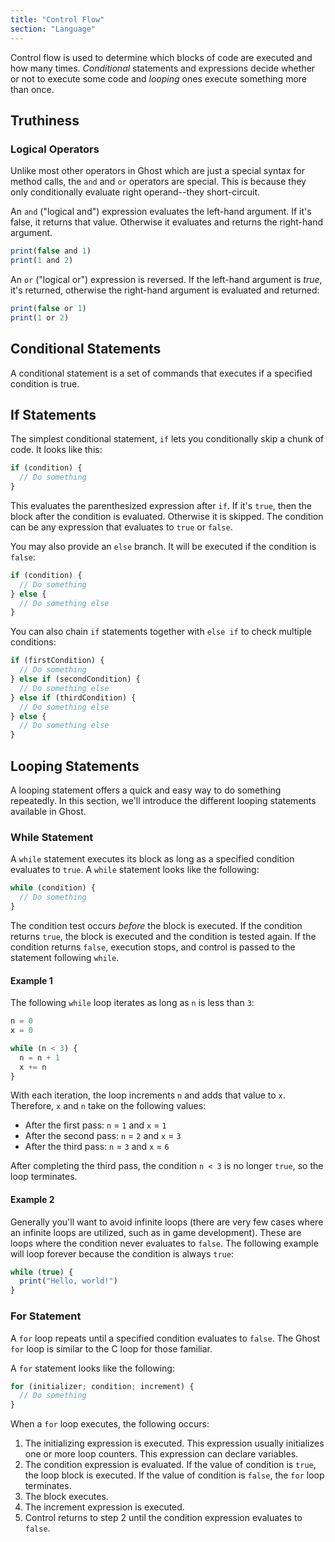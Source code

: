 ```yaml
---
title: "Control Flow"
section: "Language"
---
```


Control flow is used to determine which blocks of code are executed and how many times. _Conditional_ statements and expressions decide whether or not to execute some code and _looping_ ones execute something more than once.

## Truthiness

### Logical Operators

Unlike most other operators in Ghost which are just a special syntax for method calls, the `and` and `or` operators are special. This is because they only conditionally evaluate right operand--they short-circuit.

An `and` ("logical and") expression evaluates the left-hand argument. If it's false, it returns that value. Otherwise it evaluates and returns the right-hand argument.

```typescript
print(false and 1)
print(1 and 2)
```

An `or` ("logical or") expression is reversed. If the left-hand argument is _true_, it's returned, otherwise the right-hand argument is evaluated and returned:

```typescript
print(false or 1)
print(1 or 2)
```

## Conditional Statements

A conditional statement is a set of commands that executes if a specified condition is true.

## If Statements

The simplest conditional statement, `if` lets you conditionally skip a chunk of code. It looks like this:

```typescript
if (condition) {
  // Do something
}
```

This evaluates the parenthesized expression after `if`. If it's `true`, then the block after the condition is evaluated. Otherwise it is skipped. The condition can be any expression that evaluates to `true` or `false`.

You may also provide an `else` branch. It will be executed if the condition is `false`:

```typescript
if (condition) {
  // Do something
} else {
  // Do something else
}
```

You can also chain `if` statements together with `else if` to check multiple conditions:

```typescript
if (firstCondition) {
  // Do something
} else if (secondCondition) {
  // Do something else
} else if (thirdCondition) {
  // Do something else
} else {
  // Do something else
}
```

## Looping Statements

A looping statement offers a quick and easy way to do something repeatedly. In this section, we'll introduce the different looping statements available in Ghost.

### While Statement

A `while` statement executes its block as long as a specified condition evaluates to `true`. A `while` statement looks like the following:

```typescript
while (condition) {
  // Do something
}
```

The condition test occurs _before_ the block is executed. If the condition returns `true`, the block is executed and the condition is tested again. If the condition returns `false`, execution stops, and control is passed to the statement following `while`.

#### Example 1

The following `while` loop iterates as long as `n` is less than `3`:

```typescript
n = 0
x = 0

while (n < 3) {
  n = n + 1
  x += n
}
```

With each iteration, the loop increments `n` and adds that value to `x`. Therefore, `x` and `n` take on the following values:

- After the first pass: `n` = `1` and `x` = `1`
- After the second pass: `n` = `2` and `x` = `3`
- After the third pass: `n` = `3` and `x` = `6`

After completing the third pass, the condition `n < 3` is no longer `true`, so the loop terminates.

#### Example 2

Generally you'll want to avoid infinite loops (there are very few cases where an infinite loops are utilized, such as in game development). These are loops where the condition never evaluates to `false`. The following example will loop forever because the condition is always `true`:

```typescript
while (true) {
  print("Hello, world!")
}
```

### For Statement

A `for` loop repeats until a specified condition evaluates to `false`. The Ghost `for` loop is similar to the C loop for those familiar.

A `for` statement looks like the following:

```typescript
for (initializer; condition; increment) {
  // Do something
}
```

When a `for` loop executes, the following occurs:

1. The initializing expression is executed. This expression usually initializes one or more loop counters. This expression can declare variables.
2. The condition expression is evaluated. If the value of condition is `true`, the loop block is executed. If the value of condition is `false`, the `for` loop terminates.
3. The block executes.
4. The increment expression is executed.
5. Control returns to step 2 until the condition expression evaluates to `false`.
